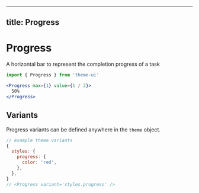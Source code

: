 
---
title: Progress
---

# Progress

A horizontal bar to represent the completion progress of a task

```js
import { Progress } from 'theme-ui'
```

```jsx live=true
<Progress max={1} value={1 / 2}>
  50%
</Progress>
```

## Variants

Progress variants can be defined anywhere in the `theme` object.

```js
// example theme variants
{
  styles: {
    progress: {
      color: 'red',
    },
  },
}
// <Progress variant='styles.progress' />
```